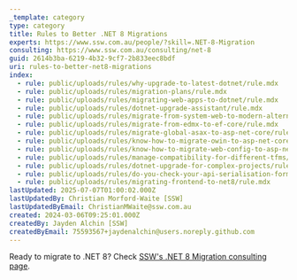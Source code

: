 ```yaml
---
_template: category
type: category
title: Rules to Better .NET 8 Migrations
experts: https://www.ssw.com.au/people/?skill=.NET-8-Migration
consulting: https://www.ssw.com.au/consulting/net-8
guid: 2614b3ba-6219-4b32-9cf7-2b833eec8bdf
uri: rules-to-better-net8-migrations
index:
  - rule: public/uploads/rules/why-upgrade-to-latest-dotnet/rule.mdx
  - rule: public/uploads/rules/migration-plans/rule.mdx
  - rule: public/uploads/rules/migrating-web-apps-to-dotnet/rule.mdx
  - rule: public/uploads/rules/dotnet-upgrade-assistant/rule.mdx
  - rule: public/uploads/rules/migrate-from-system-web-to-modern-alternatives/rule.mdx
  - rule: public/uploads/rules/migrate-from-edmx-to-ef-core/rule.mdx
  - rule: public/uploads/rules/migrate-global-asax-to-asp-net-core/rule.mdx
  - rule: public/uploads/rules/know-how-to-migrate-owin-to-asp-net-core/rule.mdx
  - rule: public/uploads/rules/know-how-to-migrate-web-config-to-asp-net-core/rule.mdx
  - rule: public/uploads/rules/manage-compatibility-for-different-tfms/rule.mdx
  - rule: public/uploads/rules/dotnet-upgrade-for-complex-projects/rule.mdx
  - rule: public/uploads/rules/do-you-check-your-api-serialisation-format/rule.mdx
  - rule: public/uploads/rules/migrating-frontend-to-net8/rule.mdx
lastUpdated: 2025-07-07T01:00:02.000Z
lastUpdatedBy: Christian Morford-Waite [SSW]
lastUpdatedByEmail: ChristianMWaite@ssw.com.au
created: 2024-03-06T09:25:01.000Z
createdBy: Jayden Alchin [SSW]
createdByEmail: 75593567+jaydenalchin@users.noreply.github.com
---
```


Ready to migrate to .NET 8? Check [SSW's .NET 8 Migration consulting page](https://ssw.com.au/consulting/net-8).
